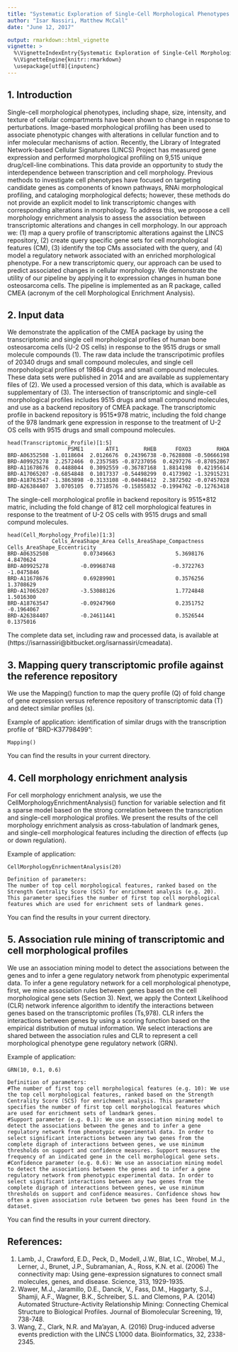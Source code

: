 ---
title: "Systematic Exploration of Single-Cell Morphological Phenotypes Associated with a Transcriptomic Query"
author: "Isar Nassiri, Matthew McCall"
date: "June 12, 2017"

output: rmarkdown::html_vignette
vignette: >
  %\VignetteIndexEntry{Systematic Exploration of Single-Cell Morphological Phenotypes from Transcriptomic Profile\}
  %\VignetteEngine{knitr::rmarkdown}
  \usepackage[utf8]{inputenc}
---

## 1. Introduction

Single-cell morphological phenotypes, including shape, size, intensity, and texture of cellular compartments have been shown to change in response to perturbations. Image-based morphological profiling has been used to associate phenotypic changes with alterations in cellular function and to infer molecular mechanisms of action. Recently, the Library of Integrated Network-based Cellular Signatures (LINCS) Project has measured gene expression and performed morphological profiling on 9,515 unique drug/cell-line combinations. This data provide an opportunity to study the interdependence between transcription and cell morphology. Previous methods to investigate cell phenotypes have focused on targeting candidate genes as components of known pathways, RNAi morphological profiling, and cataloging morphological defects; however, these methods do not provide an explicit model to link transcriptomic changes with corresponding alterations in morphology. To address this, we propose a cell morphology enrichment analysis to assess the association between transcriptomic alterations and changes in cell morphology. In our approach we: (1) map a query profile of transcriptomic alterations against the LINCS repository, (2) create query specific gene sets for cell morphological features (CM), (3) identify the top CMs associated with the query, and (4) model a regulatory network associated with an enriched morphological phenotype. For a new transcriptomic query, our approach can be used to predict associated changes in cellular morphology. We demonstrate the utility of our pipeline by applying it to expression changes in human bone osteosarcoma cells. The pipeline is implemented as an R package, called CMEA (acronym of the cell Morphological Enrichment Analysis).

## 2. Input data
We demonstrate the application of the CMEA package by using the transcriptomic and single cell morphological profiles of human bone osteosarcoma cells (U-2 OS cells) in response to the 9515 drugs or small molecule compounds (1). The raw data include the transcripotimic profiles of 20340 drugs and small compound molecules, and single cell morpohological profiles of 19864 drugs and small compound molecules. These data sets were published in 2014  and are available as supplementary files of (2). We used a processed version of this data, which is available as supplementary of (3). The intersection of transcriptomic and single-cell morphological profiles includes 9515 drugs and small compound molecules, and use as a backend repository of CMEA package. 
The transcriptomic profile in backend repository is 9515*978 matric, including the fold change of the 978 landmark gene expression in response to the treatment of U-2 OS cells with 9515 drugs and small compound molecules. 

```{}
head(Transcriptomic_Profile)[1:5]
                   PSME1       ATF1        RHEB      FOXO3        RHOA
BRD-A06352508 -1.0118604  2.0126676  0.24396738 -0.7628808 -0.50666198
BRD-A09925278  2.2572466  0.2357585 -0.87237056  0.4297276 -0.87052867
BRD-A11678676  0.4488044  0.3092559 -0.36787168  1.8814198  0.42195614
BRD-A17065207 -0.6854848  0.1017337 -0.54498299  0.4173902 -1.32915231
BRD-A18763547 -1.3863898 -0.3133108 -0.04048412  2.3872502 -0.07457028
BRD-A26384407  3.0705105  0.7718576 -0.15855832 -0.1994762 -0.12763418
```

The single-cell morphological profile in backend repository is 9515*812 matric, including the fold change of 812 cell morphological features in response to the treatment of U-2 OS cells with 9515 drugs and small compund molecules.

```{}
head(Cell_Morphology_Profile)[1:3]
              Cells_AreaShape_Area Cells_AreaShape_Compactness Cells_AreaShape_Eccentricity
BRD-A06352508           0.07349663                   5.3698176                    4.8470624
BRD-A09925278          -0.09968748                  -0.3722763                   -1.0475846
BRD-A11678676           0.69289901                   0.3576256                    1.3708629
BRD-A17065207          -3.53088126                   1.7724848                    1.5016300
BRD-A18763547          -0.09247960                   0.2351752                   -0.1964067
BRD-A26384407          -0.24611441                   0.3526544                    0.1375016
```

The complete data set, including raw and processed data, is available at (https://isarnassiri@bitbucket.org/isarnassiri/cmeadata).

## 3. Mapping query transcriptomic profile against the reference repository

We use the Mapping() function to map the query profile (Q) of fold change of gene expression versus reference repository of transcriptomic data (T) and detect similar profiles (s). 

Example of application: identification of similar drugs with the transcription profile of "BRD-K37798499":
```{}
Mapping()
```

You can find the results in your current directory.

## 4. Cell morphology enrichment analysis

For cell morphology enrichment analysis, we use the CellMorphologyEnrichmentAnalysis() function for variable selection and fit a sparse model based on the strong 
correlation between the transcription and single-cell morphological profiles. We present the results of the cell morphology enrichment analysis as cross-tabulation of 
landmark genes, and single-cell morphological features including the direction of effects (up or down regulation). 

Example of application:
```{}
CellMorphologyEnrichmentAnalysis(20)    

Definition of parameters:
The number of top cell morphological features, ranked based on the Strength Centrality Score (SCS) for enrichment analysis (e.g. 20). This parameter specifies the number of first top cell morphological features which are used for enrichment sets of landmark genes.
```

You can find the results in your current directory.

## 5. Association rule mining of transcriptomic and cell morphological profiles

We use an association mining model to detect the associations between the genes and to infer a gene regulatory network from phenotypic experimental data. To infer a gene regulatory network for a cell morphological phenotype, first, we mine association rules between genes based on the cell morphological gene sets (Section 3). Next, we apply the Context Likelihood (CLR) network inference algorithm to identify the interactions between genes based on the transcriptomic profiles (Ts,978). CLR infers the interactions between genes by using a scoring function based on the empirical distribution of mutual information. We select interactions are shared between the association rules and CLR to represent a cell morphological phenotype gene regulatory network (GRN).

Example of application:
```{}
GRN(10, 0.1, 0.6) 

Definition of parameters:
#The number of first top cell morphological features (e.g. 10): We use the top cell morphological features, ranked based on the Strength Centrality Score (SCS) for enrichment analysis. This parameter specifies the number of first top cell morphological features which are used for enrichment sets of landmark genes.
#Support parameter (e.g. 0.1): We use an association mining model to detect the associations between the genes and to infer a gene regulatory network from phenotypic experimental data. In order to select significant interactions between any two genes from the complete digraph of interactions between genes, we use minimum thresholds on support and confidence measures. Support measures the frequency of an indicated gene in the cell morphological gene sets. 
#Confidence parameter (e.g. 0.6): We use an association mining model to detect the associations between the genes and to infer a gene regulatory network from phenotypic experimental data. In order to select significant interactions between any two genes from the complete digraph of interactions between genes, we use minimum thresholds on support and confidence measures. Confidence shows how often a given association rule between two genes has been found in the dataset.
```
You can find the results in your current directory.

## References:
1. Lamb, J., Crawford, E.D., Peck, D., Modell, J.W., Blat, I.C., Wrobel, M.J., Lerner, J., Brunet, J.P., Subramanian, A., Ross, K.N. et al. (2006) The connectivity map: Using gene-expression signatures to connect small molecules, genes, and disease. Science, 313, 1929-1935.
2. Wawer, M.J., Jaramillo, D.E., Dancik, V., Fass, D.M., Haggarty, S.J.,
Shamji, A.F., Wagner, B.K., Schreiber, S.L. and Clemons, P.A. (2014)
Automated Structure-Activity Relationship Mining: Connecting Chemical
Structure to Biological Profiles. Journal of Biomolecular Screening, 19,
738-748.
3. Wang, Z., Clark, N.R. and Ma'ayan, A. (2016) Drug-induced adverse events prediction with the LINCS L1000 data. Bioinformatics, 32, 2338-2345.
